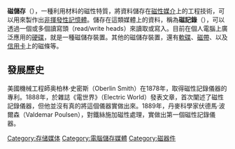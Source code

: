 '''磁儲存'''（{{lang-en|Magnetic storage}}），一種利用材料的磁性特質，將資料儲存在[[磁性|磁性]][[媒介|媒介]]上的工程技術，可以用來製作出[[非揮發性記憶體|非揮發性記憶體]]。儲存在這類媒體上的資料，稱為'''磁記錄'''（{{lang-en|magnetic recording}}），可以透過一個或多個讀寫頭（read/write heads）來讀取或寫入。目前在個人電腦上廣泛應用的[[硬碟|硬碟]]，就是一種磁儲存裝置。其他的磁儲存裝置，還有[[軟碟|軟碟]]、[[磁帶|磁帶]]、以及[[信用卡|信用卡]]上的磁條等。
==發展歷史==
美國機械工程師奥柏林·史密斯（Oberlin Smith）在1878年，取得磁性記錄儀器的專利。1888年，於雜誌《電世界》（Electric World）發表文章，首次闡述了磁性記錄儀器，但他並沒有真的將這個儀器實做出來。1889年，丹麥科學家伏德馬·波爾森（Valdemar Poulsen），對鐵絲施加磁性處理，實做出第一個磁性記錄儀器。
{{Authority control}}
{{计算机小作品}}
[[Category:存储媒体|Category:存储媒体]]
[[Category:電腦儲存媒體|Category:電腦儲存媒體]]
[[Category:磁器件|Category:磁器件]]